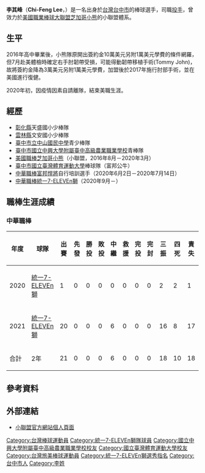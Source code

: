 {{Infobox CPBL player|
|name=李其峰|
|image=|
|width=300|
|position=投手|
|team=統一7-ELEVEn獅|
|number=30|
|bats=右|
|throws=右|
|birthdate={{birth_date_and_age|1997|10|14|mf=y}}|
|birthplace={{TWN}}[[臺中市|臺中市]]|
|debutdate=10月4日
|debutyear=2020年
|debutteam=統一7-ELEVEn獅
|statyear=2021年球季
|stat1label=勝投—敗投
|stat1value=0–0
|stat2label=中繼－救援
|stat2value=6–0
|stat3label=三振—四壞
|stat3value=18–10
|stat4label=防禦率
|stat4value=8.38
|teams=<nowiki></nowiki>
'''MLB''' 
*[[芝加哥小熊|芝加哥小熊]]小聯盟（2016年－2020年）
'''CPBL'''
*[[統一7-ELEVEn獅|統一7-ELEVEn獅]]（2020年－）
|awards=<nowiki></nowiki>
*1次[[中華職棒總冠軍賽|總冠軍]]：2020
}}


'''李其峰'''（'''Chi-Feng Lee'''，{{bd|1997年|10月14日|catIdx=Lee, Chi-feng}}）是一名出身於[[台灣|台灣]][[台中市|台中市]]的棒球選手，司職[[投手|投手]]，曾效力於[[美國職業棒球大聯盟|美國職業棒球大聯盟]][[芝加哥小熊|芝加哥小熊]]的小聯盟體系。

== 生平 ==
2016年高中畢業後，小熊隊原開出簽約金10萬美元另附1萬美元學費的條件網羅，但7月赴美體檢時確定右手肘韌帶受損，可能得動韌帶移植手術(Tommy John)，故將簽約金降為3萬美元另附1萬美元學費，加盟後於2017年施行肘部手術，並在美國進行復健。

2020年初，因疫情因素自請離隊，結束美職生涯。

==經歷==
*[[彰化縣|彰化縣]]天盛國小少棒隊
*[[雲林縣|雲林縣]]文安國小少棒隊
*[[臺中市立中山國民中學|臺中市立中山國民中學]]青少棒隊
*[[臺中市|臺中市]][[國立中興大學附屬臺中高級農業職業學校|國立中興大學附屬臺中高級農業職業學校]]青棒隊
*[[美國職棒|美國職棒]][[芝加哥小熊|芝加哥小熊]]（小聯盟，2016年8月－2020年3月）
*[[臺中市|臺中市]][[國立臺灣體育運動大學|國立臺灣體育運動大學]]棒球隊（富邦公牛）
*[[中華職棒|中華職棒]][[富邦悍將|富邦悍將]]自行培訓選手（2020年6月2日－2020年7月14日）
*[[中華職棒|中華職棒]][[統一7-ELEVEn獅|統一7-ELEVEn獅]]（2020年9月－）

==職棒生涯成績==
===中華職棒===
{| class="wikitable" width="1000px"
|- align="center"
!年度!!球隊!!出賽!!先發!!勝投!!敗投!!中繼!!救援!!完投!!完封!!三振!!四死!!責失!!投球局數!!自責分率!!被上壘率
|- align="center"
|2020||[[統一7-ELEVEn獅|統一7-ELEVEn獅]]||1||0||0||0||0||0||0||0||2||2||1||1.0||9.00||3.00
|- align="center"
|2021||[[統一7-ELEVEn獅|統一7-ELEVEn獅]]||20||0||0||0||6||0||0||0||16||8||17||18.1||8.35||1.91
|- style="color:black; background-color:#F75000;color:#FFFFFF" align="center"
|合計||2年||21||0||0||0||6||0||0||0||18||10||18||19.1||8.38||1.97
|}

== 參考資料 ==
{{reflist}}

== 外部連結 ==
{{baseballstats |mlb=672535 |espn= |br= |fangraphs= |cube |brm= }}
*[http://www.milb.com/player/index.jsp?player_id=672535 小聯盟官方網站個人頁面] {{Wayback|url=http://www.milb.com/player/index.jsp?player_id=672535 |date=20201124095508 }}
{{台灣棒球維基館}}
{{統一7-ELEVEn獅隊球員名單}}
{{百世博國際有限公司}}
{{DEFAULTSORT:Lee Chi Feng}}
[[Category:台灣棒球運動員|Category:台灣棒球運動員]]
[[Category:統一7-ELEVEn獅隊球員|Category:統一7-ELEVEn獅隊球員]]
[[Category:國立中興大學附屬臺中高級農業職業學校校友|Category:國立中興大學附屬臺中高級農業職業學校校友]]
[[Category:國立臺灣體育運動大學校友|Category:國立臺灣體育運動大學校友]]
[[Category:台灣旅美棒球運動員|Category:台灣旅美棒球運動員]]
[[Category:統一7-ELEVEn獅選秀指名|Category:統一7-ELEVEn獅選秀指名]]
[[Category:台中市人|Category:台中市人]]
[[Category:李姓|Category:李姓]]